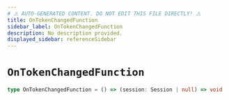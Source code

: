 ```yaml
---
# ⚠️ AUTO-GENERATED CONTENT. DO NOT EDIT THIS FILE DIRECTLY! ⚠️
title: OnTokenChangedFunction
sidebar_label: OnTokenChangedFunction
description: No description provided.
displayed_sidebar: referenceSidebar
---
```


# `OnTokenChangedFunction`

```ts
type OnTokenChangedFunction = () => (session: Session | null) => void
```
